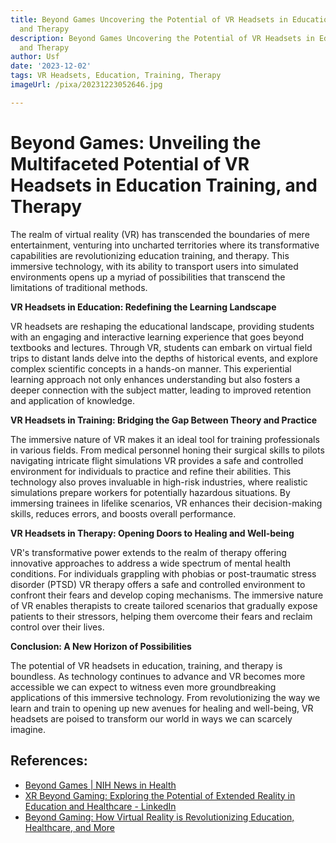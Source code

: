 ```yaml
---
title: Beyond Games Uncovering the Potential of VR Headsets in Education, Training,
  and Therapy
description: Beyond Games Uncovering the Potential of VR Headsets in Education, Training,
  and Therapy
author: Usf
date: '2023-12-02'
tags: VR Headsets, Education, Training, Therapy
imageUrl: /pixa/20231223052646.jpg

---
```

# Beyond Games: Unveiling the Multifaceted Potential of VR Headsets in Education Training, and Therapy

The realm of virtual reality (VR) has transcended  the boundaries of mere entertainment, venturing into uncharted territories  where its  transformative capabilities are revolutionizing education training, and therapy. This immersive technology, with  its ability to transport users into simulated environments opens up a myriad of possibilities that  transcend the limitations of traditional methods.

**VR Headsets in Education: Redefining  the Learning Landscape**

VR headsets are reshaping  the educational landscape, providing students with an engaging and interactive learning experience that goes beyond textbooks and lectures. Through VR, students can embark on virtual field trips to distant lands  delve into the depths of historical events, and explore complex scientific concepts  in a hands-on manner. This experiential learning approach not only enhances understanding but also fosters a deeper  connection with the subject matter, leading to improved  retention and application of knowledge.

**VR Headsets in Training: Bridging the Gap Between Theory  and Practice**

The immersive nature  of VR makes it an ideal tool for training  professionals in various fields. From medical personnel honing their surgical skills  to pilots navigating intricate flight simulations VR provides a safe and controlled environment for individuals to practice and refine their abilities. This technology also proves invaluable in high-risk industries, where realistic simulations prepare workers for potentially hazardous situations. By immersing trainees in lifelike scenarios, VR enhances their decision-making skills, reduces errors, and boosts overall performance.

**VR Headsets  in Therapy: Opening Doors to Healing and Well-being**

VR's transformative power extends to the  realm of therapy offering innovative approaches to address a wide  spectrum of mental health conditions. For individuals grappling  with phobias or post-traumatic stress disorder (PTSD) VR therapy offers a safe  and controlled  environment to confront their fears and  develop coping  mechanisms. The immersive  nature of VR enables therapists  to create tailored scenarios that gradually expose patients to their  stressors, helping them overcome their fears and reclaim  control over  their  lives.

**Conclusion: A New Horizon of Possibilities**

The potential of VR headsets in education,  training, and therapy  is boundless. As technology  continues to  advance and VR becomes more accessible we can expect to witness even more groundbreaking applications of this immersive technology. From  revolutionizing the way  we learn and train to opening  up new avenues for healing and well-being, VR  headsets  are poised to transform our world in ways we can scarcely imagine.

## References:
- [Beyond Games | NIH News in Health](https://newsinhealth.nih.gov/2019/07/beyond-games)
- [XR Beyond Gaming: Exploring the Potential of Extended Reality in Education and Healthcare - LinkedIn](https://www.linkedin.com/pulse/xr-beyond-gaming-exploring-potential-extended-reality-rick-spair--da6ze)
- [Beyond Gaming: How Virtual Reality is Revolutionizing Education, Healthcare, and More](https://www.linkedin.com/pulse/beyond-gaming-how-virtual-reality-revolutionizing-education-maurya)
